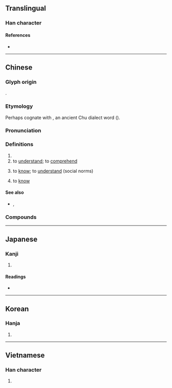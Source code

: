 {{character info}}
==Translingual==
{{stroke order|strokes=16}}

===Han character===
{{Han char|rn=61|rad=心|as=13|sn=16|four=94014|canj=PTHG|ids=⿰忄董}}

====References====
* {{Han ref|kx=0405.120|dkj=11320|dj=0745.220|hdz=42353.060|uh=61C2|ud=25026|bh=C0B4|bd=49332}}

----

==Chinese==
{{zh-forms|alt=㤏-second round simplified}}

===Glyph origin===
{{Han etym}}
{{Han compound|心|董|ls=psc|c1=s|c2=p|t1=heart}}.

===Etymology===
Perhaps cognate with {{och-l|黨|to know|id=1}}, an ancient Chu dialect word ({{zh-ref|Schuessler, 2007}}).

===Pronunciation===
{{zh-pron
|m=dǒng
|m-s=dong3
|dg=дун2
|c=dung2
|c-t=uung2
|g=dung3
|h=pfs=túng;gd=dung3
|j=dung2
|mb=dǒng
|md=dūng
|mn=tóng/zz,tw:táng
|mn_note=Zhangzhou, Taiwan: tóng - literary; táng - vernacular (limited, e.g. {{zh-l|*懂嚇}})
|mn-t=dong2
|w=2ton
|x=dong3
|mc=y
|oc=y
|ma=y
|cat=v
}}

===Definitions===
{{zh-hanzi}}

# {{zh-used in|懵懂|[[confused]]}}
# to [[understand]]; to [[comprehend]]
#: {{zh-x|我 懂 了。|I see}}
#: {{zh-x|他 的 話 我 聽懂 了。|I understand what he said.}}
#: {{zh-x|你 懂 英語 嗎？|Do you understand English?}}
# to [[know]]; to [[understand]] (social norms)
#: {{zh-x|懂 禮貌|to understand good manners}}
# {{lb|zh|Singapore}} to [[know]]
#: {{zh-x|你 這 暑假{jià} 準備 幹什麼？我 不 懂。|What are you doing this summer? I don't know.}}

====See also====
* {{q|Cantonese}} {{zh-l|識|tr=-}}, {{zh-l|明|tr=-}}

===Compounds===
{{zh-der|聽懂|看懂|不懂|不懂事|似懂非懂|痴呆懵懂|懵懂|懂行|懵裡懵懂|搞不懂|瞢懂|懵懵懂懂|懂眼|懵懂痴呆|懞懂|懂得|淺顯易懂|略懂|懂事|搞懂}}

{{zh-cat|Beginning}}

----

==Japanese==

===Kanji===
{{ja-kanji|grade=|rs=心13}}

# {{rfdef|ja|sort=心13}}

====Readings====
* {{ja-readings
|goon=つう
|kanon=とう
|kun=みだ-れる
}}

----

==Korean==

===Hanja===
{{ko-hanja|심란하다|심란할|동}}

# {{rfdef|ko|sort=心13}}

----

==Vietnamese==

===Han character===
{{vi-readings|reading=đổng, đỏng|rs=心13}}

# {{rfdef|vi}}